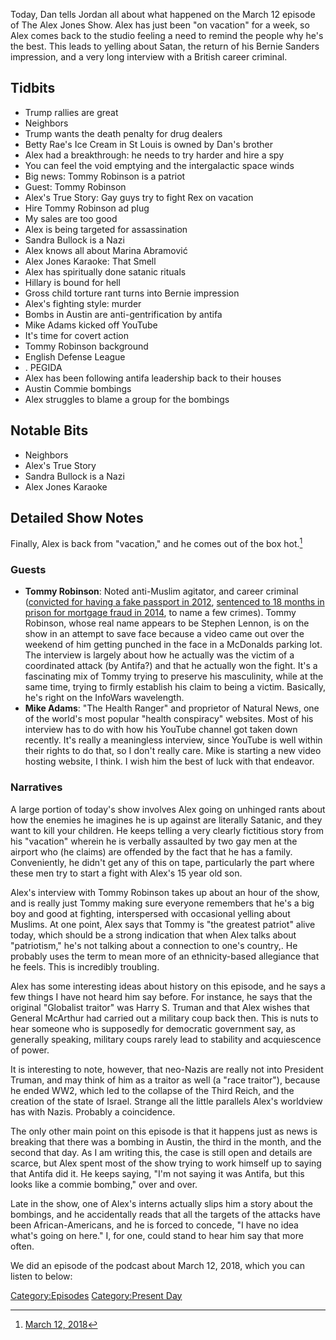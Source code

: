 {{Episode
    | title           = March 12, 2018
    | caption         = [https://knowledgefight.libsyn.com/knowledge-fight-march-12-2018 Listen to this episode on Libsyn]
    | episodeNumber   = 137
    | length          = 01:35:16
    | airDate         = March 13, 2018
    | coverageDate    = March 12, 2018
    | episodeType     = [[:Category:Present Day|Present Day]]
    | appearance      = [[Tommy Robinson]], [[Marina Abramović]], [[Mike Adams]]
    | beverage        = Red Wine
    | oocDrop         = I have barely plugged today or any other day
    | previousEpisode = [[136: March 30-31, 2008]]
    | nextEpisode     = [[138: March 13-15, 2018]]
}}

{{Stub}}

Today, Dan tells Jordan all about what happened on the March 12 episode of The Alex Jones Show. Alex has just been "on vacation" for a week, so Alex comes back to the studio feeling a need to remind the people why he's the best. This leads to yelling about Satan, the return of his Bernie Sanders impression, and a very long interview with a British career criminal.

==Tidbits==

*Trump rallies are great
*Neighbors
*Trump wants the death penalty for drug dealers
*Betty Rae's Ice Cream in St Louis is owned by Dan's brother
*Alex had a breakthrough: he needs to try harder and hire a spy
*You can feel the void emptying and the intergalactic space winds
*Big news: Tommy Robinson is a patriot
*Guest: Tommy Robinson
*Alex's True Story: Gay guys try to fight Rex on vacation
*Hire Tommy Robinson ad plug
*My sales are too good
*Alex is being targeted for assassination
*Sandra Bullock is a Nazi
*Alex knows all about Marina Abramović
*Alex Jones Karaoke: That Smell
*Alex has spiritually done satanic rituals
*Hillary is bound for hell
*Gross child torture rant turns into Bernie impression
*Alex's fighting style: murder
*Bombs in Austin are anti-gentrification by antifa
*Mike Adams kicked off YouTube
*It's time for covert action
*Tommy Robinson background
*English Defense League
*. PEGIDA
*Alex has been following antifa leadership back to their houses
*Austin Commie bombings
*Alex struggles to blame a group for the bombings

==Notable Bits==

*Neighbors
*Alex's True Story
*Sandra Bullock is a Nazi
*Alex Jones Karaoke

==Detailed Show Notes==

Finally, Alex is back from "vacation," and he comes out of the box hot.<ref>[https://knowledgefight.com/the-past/2018/3/12/march-12-2018 March 12, 2018]</ref>

===Guests===

*'''Tommy Robinson''': Noted anti-Muslim agitator, and career criminal ([https://web.archive.org/web/20130313170714/http://news.sky.com/story/1034468/edl-leader-lennon-jailed-for-passport-offence convicted for having a fake passport in 2012], [http://www.bbc.com/news/uk-england-25110639 sentenced to 18 months in prison for mortgage fraud in 2014], to name a few crimes). Tommy Robinson, whose real name appears to be Stephen Lennon, is on the show in an attempt to save face because a video came out over the weekend of him getting punched in the face in a McDonalds parking lot. The interview is largely about how he actually was the victim of a coordinated attack (by Antifa?) and that he actually won the fight. It's a fascinating mix of Tommy trying to preserve his masculinity, while at the same time, trying to firmly establish his claim to being a victim. Basically, he's right on the InfoWars wavelength.
*'''Mike Adams''': "The Health Ranger" and proprietor of Natural News, one of the world's most popular "health conspiracy" websites. Most of his interview has to do with how his YouTube channel got taken down recently. It's really a meaningless interview, since YouTube is well within their rights to do that, so I don't really care. Mike is starting a new video hosting website, I think. I wish him the best of luck with that endeavor.

===Narratives===

A large portion of today's show involves Alex going on unhinged rants about how the enemies he imagines he is up against are literally Satanic, and they want to kill your children. He keeps telling a very clearly fictitious story from his "vacation" wherein he is verbally assaulted by two gay men at the airport who (he claims) are offended by the fact that he has a family. Conveniently, he didn't get any of this on tape, particularly the part where these men try to start a fight with Alex's 15 year old son.

Alex's interview with Tommy Robinson takes up about an hour of the show, and is really just Tommy making sure everyone remembers that he's a big boy and good at fighting, interspersed with occasional yelling about Muslims. At one point, Alex says that Tommy is "the greatest patriot" alive today, which should be a strong indication that when Alex talks about "patriotism," he's not talking about a connection to one's country,. He probably uses the term to mean more of an ethnicity-based allegiance that he feels. This is incredibly troubling.

Alex has some interesting ideas about history on this episode, and he says a few things I have not heard him say before. For instance, he says that the original "Globalist traitor" was Harry S. Truman and that Alex wishes that General McArthur had carried out a military coup back then. This is nuts to hear someone who is supposedly for democratic government say, as generally speaking, military coups rarely lead to stability and acquiescence of power.

It is interesting to note, however, that neo-Nazis are really not into President Truman, and may think of him as a traitor as well (a "race traitor"), because he ended WW2, which led to the collapse of the Third Reich, and the creation of the state of Israel. Strange all the little parallels Alex's worldview has with Nazis. Probably a coincidence.

The only other main point on this episode is that it happens just as news is breaking that there was a bombing in Austin, the third in the month, and the second that day. As I am writing this, the case is still open and details are scarce, but Alex spent most of the show trying to work himself up to saying that Antifa did it. He keeps saying, "I'm not saying it was Antifa, but this looks like a commie bombing," over and over.

Late in the show, one of Alex's interns actually slips him a story about the bombings, and he accidentally reads that all the targets of the attacks have been African-Americans, and he is forced to concede, "I have no idea what's going on here." I, for one, could stand to hear him say that more often.

We did an episode of the podcast about March 12, 2018, which you can listen to below:

[[Category:Episodes]]

[[Category:Present Day]]